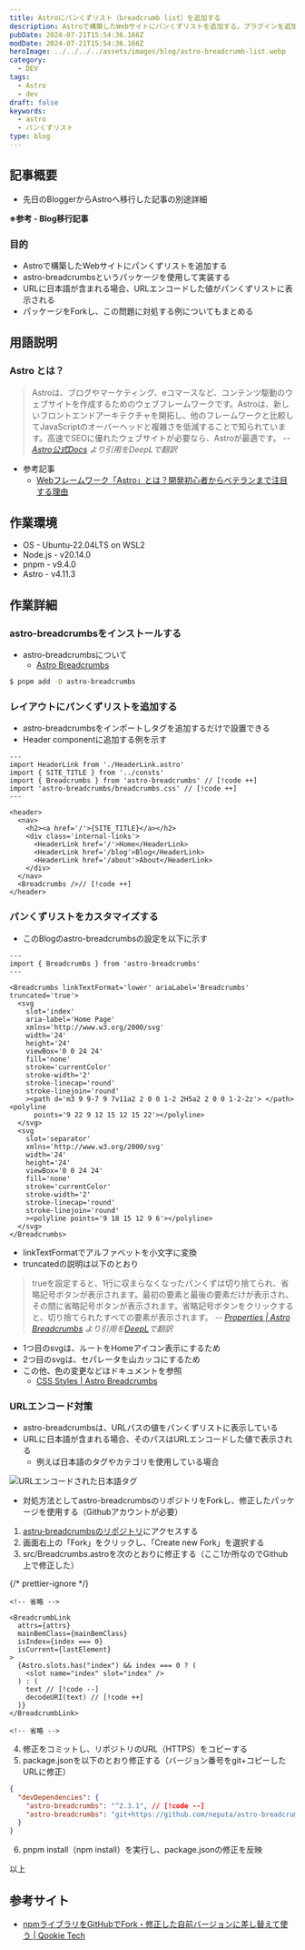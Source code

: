 ```yaml
---
title: Astroにパンくずリスト（breadcrumb list）を追加する
description: Astroで構築したWebサイトにパンくずリストを追加する。プラグインを追加すれば簡単に実装できる。しかしURLに日本語が含まれる場合（タグやカテゴリ）、URLエンコードされた表記となってしまう。プラグインのリポジトリをForkし、デコードした値を表示できるようにする
pubDate: 2024-07-21T15:54:36.166Z
modDate: 2024-07-21T15:54:36.166Z
heroImage: ../../../../assets/images/blog/astro-breadcrumb-list.webp
category:
  - DEV
tags:
  - Astro
  - dev
draft: false
keywords:
  - astro
  - パンくずリスト
type: blog
---
```



## 記事概要

- 先日のBloggerからAstroへ移行した記事の別途詳細

**※参考 - Blog移行記事**

<BlogCard
  title='BlogをBloggerからAstroへ移行した'
  description='10年以上の期間お世話になったGoogle Bloggerに別れを告げ、この度AstroでBlogサイトを構築し移行した。Astroは静的サイトを手軽に開発できる軽量フレームワーク。無料のテンプレートをベースにカスタマイズを行った。それなりの作業ボリュームとなったので、詳細は別記事に分け、今回は移行作業全体をまとめる。'
  url='https://www.neputa-note.net/2024/07/migrated-blogger-to-astro/'
  domain='www.neputa-note.net'
/>

### 目的

- Astroで構築したWebサイトにパンくずリストを追加する
- astro-breadcrumbsというパッケージを使用して実装する
- URLに日本語が含まれる場合、URLエンコードした値がパンくずリストに表示される
- パッケージをForkし、この問題に対処する例についてもまとめる

## 用語説明

### Astro とは？

> Astroは、ブログやマーケティング、eコマースなど、コンテンツ駆動のウェブサイトを作成するためのウェブフレームワークです。Astroは、新しいフロントエンドアーキテクチャを開拓し、他のフレームワークと比較してJavaScriptのオーバーヘッドと複雑さを低減することで知られています。高速でSEOに優れたウェブサイトが必要なら、Astroが最適です。 <cite>-- [Astro公式Docs](https://docs.astro.build/ja/concepts/why-astro/) より引用をDeepLで翻訳</cite>

- 参考記事
  - [Webフレームワーク「Astro」とは？開発初心者からベテランまで注目する理由](https://codezine.jp/article/detail/17883)

## 作業環境

- OS - Ubuntu-22.04LTS on WSL2
- Node.js - v20.14.0
- pnpm - v9.4.0
- Astro - v4.11.3

## 作業詳細

### astro-breadcrumbsをインストールする

- astro-breadcrumbsについて
  - [Astro Breadcrumbs](https://docs.astro-breadcrumbs.kasimir.dev/start-here/getting-started/)

```bash install
$ pnpm add -D astro-breadcrumbs
```

### レイアウトにパンくずリストを追加する

- astro-breadcrumbsをインポートしタグを追加するだけで設置できる
- Header componentに追加する例を示す

```astro Header.astro
---
import HeaderLink from './HeaderLink.astro'
import { SITE_TITLE } from '../consts'
import { Breadcrumbs } from 'astro-breadcrumbs' // [!code ++]
import 'astro-breadcrumbs/breadcrumbs.css' // [!code ++]
---

<header>
  <nav>
    <h2><a href='/'>{SITE_TITLE}</a></h2>
    <div class='internal-links'>
      <HeaderLink href='/'>Home</HeaderLink>
      <HeaderLink href='/blog'>Blog</HeaderLink>
      <HeaderLink href='/about'>About</HeaderLink>
    </div>
  </nav>
  <Breadcrumbs />// [!code ++]
</header>
```

### パンくずリストをカスタマイズする

- このBlogのastro-breadcrumbsの設定を以下に示す

```astro Header.astro
---
import { Breadcrumbs } from 'astro-breadcrumbs'
---

<Breadcrumbs linkTextFormat='lower' ariaLabel='Breadcrumbs' truncated='true'>
  <svg
    slot='index'
    aria-label='Home Page'
    xmlns='http://www.w3.org/2000/svg'
    width='24'
    height='24'
    viewBox='0 0 24 24'
    fill='none'
    stroke='currentColor'
    stroke-width='2'
    stroke-linecap='round'
    stroke-linejoin='round'
    ><path d='m3 9 9-7 9 7v11a2 2 0 0 1-2 2H5a2 2 0 0 1-2-2z'> </path><polyline
      points='9 22 9 12 15 12 15 22'></polyline>
  </svg>
  <svg
    slot='separator'
    xmlns='http://www.w3.org/2000/svg'
    width='24'
    height='24'
    viewBox='0 0 24 24'
    fill='none'
    stroke='currentColor'
    stroke-width='2'
    stroke-linecap='round'
    stroke-linejoin='round'
    ><polyline points='9 18 15 12 9 6'></polyline>
  </svg>
</Breadcrumbs>
```

- linkTextFormatでアルファベットを小文字に変換
- truncatedの説明は以下のとおり

> trueを設定すると、1行に収まらなくなったパンくずは切り捨てられ、省略記号ボタンが表示されます。最初の要素と最後の要素だけが表示され、その間に省略記号ボタンが表示されます。省略記号ボタンをクリックすると、切り捨てられたすべての要素が表示されます。 <cite>-- [Properties | Astro Breadcrumbs](https://docs.astro-breadcrumbs.kasimir.dev/configuration/properties/#truncated)
> より引用を[DeepL](https://www.deepl.com/ja/translator)で翻訳</cite>

- 1つ目のsvgは、ルートをHomeアイコン表示にするため
- 2つ目のsvgは、セパレータを山カッコにするため
- この他、色の変更などはドキュメントを参照
  - [CSS Styles | Astro Breadcrumbs](https://docs.astro-breadcrumbs.kasimir.dev/styling/css-api/)

### URLエンコード対策

- astro-breadcrumbsは、URLパスの値をパンくずリストに表示している
- URLに日本語が含まれる場合、そのパスはURLエンコードした値で表示される
  - 例えば日本語のタグやカテゴリを使用している場合

![URLエンコードされた日本語タグ](@/images/blog/url-encoded-breadcrumbs.webp 'URLエンコードされた日本語タグ')

- 対処方法としてastro-breadcrumbsのリポジトリをForkし、修正したパッケージを使用する（Githubアカウントが必要）

1. [astru-breadcrumbsのリポジトリ](https://github.com/felix-berlin/astro-breadcrumbs)にアクセスする
2. 画面右上の「Fork」をクリックし、「Create new Fork」を選択する
3. src/Breadcrumbs.astroを次のとおりに修正する（ここ1か所なのでGithub上で修正した）

{/* prettier-ignore */}
```astro src/Breadcrumbs.astro
<!-- 省略 -->

<BreadcrumbLink
  attrs={attrs}
  mainBemClass={mainBemClass}
  isIndex={index === 0}
  isCurrent={lastElement}
>
  {Astro.slots.has("index") && index === 0 ? (
    <slot name="index" slot="index" />
  ) : (
    text // [!code --]
    decodeURI(text) // [!code ++]
  )}
</BreadcrumbLink>

<!-- 省略 -->
```

4. 修正をコミットし、リポジトリのURL（HTTPS）をコピーする
5. package.jsonを以下のとおり修正する（バージョン番号をgit+コピーしたURLに修正）

```json package.json
{
  "devDependencies": {
    "astro-breadcrumbs": "^2.3.1", // [!code --]
    "astro-breadcrumbs": "git+https://github.com/neputa/astro-breadcrumbs-fork.git" // [!code ++]
  }
}
```

6. pnpm install（npm install）を実行し、package.jsonの修正を反映

以上

## 参考サイト

- [npmライブラリをGitHubでFork・修正した自前バージョンに差し替えて使う | Qookie Tech](https://tech.qookie.jp/posts/use-npm-package-github-fork/)